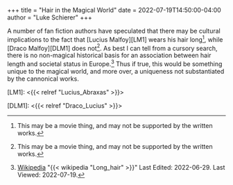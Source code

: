 +++
title = "Hair in the Magical World"
date = 2022-07-19T14:50:00-04:00
author = "Luke Schierer"
+++

A number of fan fiction authors have speculated that there may be cultural
implications to the fact that [Lucius Malfoy][LM1] wears his hair
long[^220719-1], while [Draco Malfoy][DLM1] does not[^220719-2].  As best I can
tell from a cursory search, there is no non-magical historical basis for an
association between hair length and societal status in Europe.[^220719-3]  Thus
if true, this would be something unique to the magical world, and more over, a
uniqueness not substantiated by the cannonical works.

[LM1]: <{{< relref "Lucius_Abraxas" >}}>

[DLM1]: <{{< relref "Draco_Lucius" >}}>

[^220719-1]: This may be a movie thing, and may not be supported by the written works.

[^220719-2]: This may be a movie thing, and may not be supported by the written works.

[^220719-3]: [Wikipedia](https://en.wikipedia.org/)
    "{{< wikipedia "Long_hair" >}}"
    Last Edited: 2022-06-29. Last Viewed: 2022-07-19.
